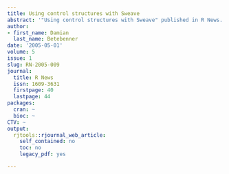 ```yaml
---
title: Using control structures with Sweave
abstract: '"Using control structures with Sweave" published in R News.'
author:
- first_name: Damian
  last_name: Betebenner
date: '2005-05-01'
volume: 5
issue: 1
slug: RN-2005-009
journal:
  title: R News
  issn: 1609-3631
  firstpage: 40
  lastpage: 44
packages:
  cran: ~
  bioc: ~
CTV: ~
output:
  rjtools::rjournal_web_article:
    self_contained: no
    toc: no
    legacy_pdf: yes

---
```

